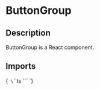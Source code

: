 
<Meta title="Components/ButtonGroup" of={ButtonGroupStories} />

# ButtonGroup

## Description

ButtonGroup is a React component.

## Imports

<Markdown>{`
\`\`\`ts
\`\`\`
`}</Markdown>

<Primary />

<ArgsTable of={ButtonGroup}/>

